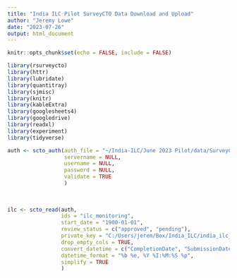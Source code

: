 ```yaml
---
title: "India ILC Pilot SurveyCTO Data Download and Upload"
author: "Jeremy Lowe"
date: "2023-07-26"
output: html_document
---
```


```r
knitr::opts_chunk$set(echo = FALSE, include = FALSE)
```


```r


library(rsurveycto)
library(httr)
library(lubridate)
library(quantitray)
library(sjmisc)
library(knitr)
library(kableExtra)
library(googlesheets4)
library(googledrive)
library(readxl)
library(experiment)
library(tidyverse)

```

```r

auth <- scto_auth(auth_file = "~/India-ILC/June 2023 Pilot/data/SurveyCTO_auth/dilserver.txt",
                  servername = NULL,
                  username = NULL,
                  password = NULL,
                  validate = TRUE
                  )
  
  
  
ilc <- scto_read(auth,
                 ids = "ilc_monitoring",
                 start_date = "1900-01-01",
                 review_status = c("approved", "pending"),
                 private_key = "C:/Users/jerem/Box/India_ILC/india_ilc_pilot_PRIVATEDONOTSHARE.pem",
                 drop_empty_cols = TRUE,
                 convert_datetime = c("CompletionDate", "SubmissionDate", "starttime", "endtime"),
                 datetime_format = "%b %e, %Y %I:%M:%S %p",
                 simplify = TRUE
                 )




```




